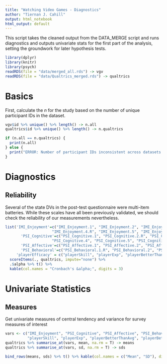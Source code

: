 ```yaml
---
title: "Watching Video Games - Diagnostics"
author: "Tiernan J. Cahill"
output: html_notebook
html_output: default
---
```


This script takes the cleaned output from the DATA_MERGE script and runs diagnostics and outputs univariate stats for the first part of the analysis, setting the groundwork for later hypothesis tests. 

```r
library(dplyr)
library(knitr)
library(psych)
readRDS(file = "data/merged_all.rds") -> vgv
readRDS(file = "data/Qualtrics_merged.rds") -> qualtrics
```

# Basics
First, calculate the *n* for the study based on the number of unique participant IDs in the dataset.
```r
vgv$id %>% unique() %>% length() -> n.all
qualtrics$id %>% unique() %>% length() -> n.qualtrics

if (n.all == n.qualtrics) {
  print(n.all)
} else {
  print("ERROR: Number of participant IDs inconsistent across datasets.")
}
```



# Diagnostics

## Reliability

Several of the state DVs in the post-test questionnaire were multi-item batteries. While these scales have all been previously validated, we should check the reliability of our measurements nevertheless.
```r
list('IMI_Enjoyment'=c("IMI_Enjoyment.1", "IMI_Enjoyment.2", "IMI_Enjoyment.3.R", 
                     "IMI_Enjoyment.4.R", "IMI_Enjoyment.5", "IMI_Enjoyment.6", "IMI_Enjoyment.7"),
       'PSI_Cognitive'=c("PSI_Cognitive.1", "PSI_Cognitive.2.R", "PSI_Cognitive.3",
                     "PSI_Cognitive.4", "PSI_Cognitive.5", "PSI_Cognitive.6"),
       'PSI_Affective'=c("PSI_Affective.1", "PSI_Affective.2", "PSI_Affective.3.R"),
       'PSI_Behavioral'=c("PSI_Behavioral.1.R", "PSI_Behavioral.2", "PSI_Behavioral.3"),
     'playerEfficacy' = c("playerSkill", "playerExp", "playerBetterThanAvg", "playerBetterThanViewer")) %>%
  scoreItems(., qualtrics, impute="none") %>% 
  .$alpha %>% t() %>%
  kable(col.names = "Cronbach's &alpha;", digits = 3)
```

# Univariate Statistics

## Measures

Get univariate measures of central tendency and variance for survey measures of interest
```r

vars <- c("IMI_Enjoyment", "PSI_Cognitive", "PSI_Affective", "PSI_Behavioral",
          "playerSkill", "playerExp", "playerBetterThanAvg", "playerBetterThanViewer")
qualtrics %>% summarise_at(vars, mean, na.rm = T) -> means
qualtrics %>% summarise_at(vars, sd, na.rm = T) -> sds

bind_rows(means, sds) %>% t() %>% kable(col.names = c("Mean", "SD"), digits = 3)
```
